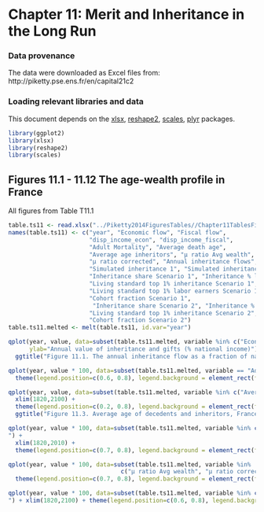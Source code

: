 Chapter 11: Merit and Inheritance in the Long Run
=================================================

### Data provenance

The data were downloaded as Excel files from: http://piketty.pse.ens.fr/en/capital21c2

### Loading relevant libraries and data

This document depends on the [xlsx](http://cran.r-project.org/web/packages/xlsx/index.html), [reshape2](http://cran.r-project.org/web/packages/reshape2/index.html), [scales](http://cran.r-project.org/web/packages/scales/index.html), [plyr](http://cran.r-project.org/web/packages/ggplot2/index.html) packages.


```r
library(ggplot2)
library(xlsx)
library(reshape2)
library(scales)
```

## Figures 11.1 - 11.12 The age-wealth profile in France

All figures from Table T11.1

```r
table.ts11 <- read.xlsx("../Piketty2014FiguresTables//Chapter11TablesFigures.xlsx", sheetName="TS11.1", rowIndex=8:39, colIndex=c(1:13, 16:24), header=FALSE)
names(table.ts11) <- c("year", "Economic flow", "Fiscal flow",
                       "disp_income_econ", "disp_income_fiscal", 
                       "Adult Mortality", "Average death age", 
                       "Average age inheritors", "μ ratio Avg wealth",
                       "μ ratio corrected", "Annual inheritance flows",
                       "Simulated inheritance 1", "Simulated inheritance 2",
                       "Inheritance share Scenario 1", "Inheritance % labor resources Scenario 1",
                       "Living standard top 1% inheritance Scenario 1",
                       "Living standard top 1% labor earners Scenario 1",
                       "Cohort fraction Scenario 1",
                        "Inheritance share Scenario 2", "Inheritance % labor resources Scenario 2",
                       "Living standard top 1% inheritance Scenario 2",
                       "Cohort fraction Scenario 2")
table.ts11.melted <- melt(table.ts11, id.var="year")

qplot(year, value, data=subset(table.ts11.melted, variable %in% c("Economic flow", "Fiscal flow")), geom=c("line", "point"), color=variable, xlab="Year",
      ylab="Annual value of inheritance and gifts (% national income)") + xlim(1820, 2020) +
  ggtitle("Figure 11.1. The annual inheritance flow as a fraction of national income, France 1820-2010")

qplot(year, value * 100, data=subset(table.ts11.melted, variable == "Adult Mortality"), geom=c("line", "point"), color=variable, xlab = "The mortality rate fell in France during the 20th century (rise of life expectancy), \n and should increase somewhat during the 21st century (baby-boom effect). ", ylab= "Adult mortality rate (%)") + xlim(1820,2100) +
  theme(legend.position=c(0.6, 0.8), legend.background = element_rect(fill="transparent"))

qplot(year, value, data=subset(table.ts11.melted, variable %in% c("Average death age", "Average age inheritors")), geom=c("line", "point"), color=variable, xlab = "Year", ylab= "Average age in years") +
  xlim(1820,2100) +
  theme(legend.position=c(0.2, 0.8), legend.background = element_rect(fill="transparent")) +
  ggtitle("Figure 11.3. Average age of decedents and inheritors, France 1820-2100")

qplot(year, value * 100, data=subset(table.ts11.melted, variable %in% c("Annual inheritance flows", "Adult Mortality")), geom=c("line", "point"), color=variable, xlab = "Year", ylab= "Annual rate of transmission or mortality (%)
") +
  xlim(1820,2010) +
  theme(legend.position=c(0.7, 0.8), legend.background = element_rect(fill="transparent"))

qplot(year, value * 100, data=subset(table.ts11.melted, variable %in% 
                                c("μ ratio Avg wealth", "μ ratio corrected")), geom=c("line", "point"), color=variable, xlab = "Year", ylab= "Ratio between the average wealth of decedents and the living") + xlim(1820,2010) +
  theme(legend.position=c(0.7, 0.8), legend.background = element_rect(fill="transparent"))

qplot(year, value * 100, data=subset(table.ts11.melted, variable %in% c("Simulated inheritance 1", "Simulated inheritance 2", "Economic flow")), geom=c("line", "point"), color=variable, xlab = "Year", ylab= "Annual value of bequest and  gift (% national income)
") + xlim(1820,2100) + theme(legend.position=c(0.6, 0.8), legend.background = element_rect(fill="transparent")) + ggtitle("Figure 11.6. Observed and simulated inheritance flow, France 1820-2100")
```

